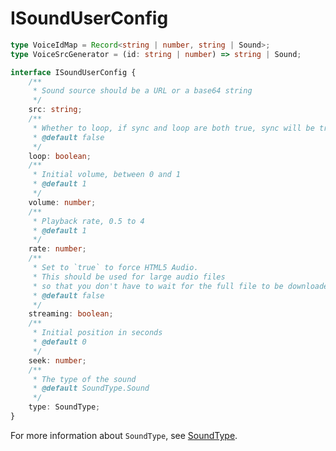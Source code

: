 # ISoundUserConfig

```typescript
type VoiceIdMap = Record<string | number, string | Sound>;
type VoiceSrcGenerator = (id: string | number) => string | Sound;

interface ISoundUserConfig {
    /**
     * Sound source should be a URL or a base64 string
     */
    src: string;
    /**
     * Whether to loop, if sync and loop are both true, sync will be treated as **false**
     * @default false
     */
    loop: boolean;
    /**
     * Initial volume, between 0 and 1
     * @default 1
     */
    volume: number;
    /**
     * Playback rate, 0.5 to 4
     * @default 1
     */
    rate: number;
    /**
     * Set to `true` to force HTML5 Audio.
     * This should be used for large audio files
     * so that you don't have to wait for the full file to be downloaded and decoded before playing.
     * @default false
     */
    streaming: boolean;
    /**
     * Initial position in seconds
     * @default 0
     */
    seek: number;
    /**
     * The type of the sound
     * @default SoundType.Sound
     */
    type: SoundType;
}
```

For more information about `SoundType`, see [SoundType](./SoundType).

